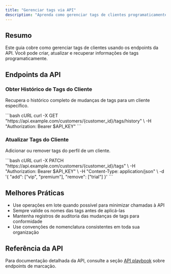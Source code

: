 ```yaml
---
title: "Gerenciar tags via API"
description: "Aprenda como gerenciar tags de clientes programaticamente através da API."
---
```


## Resumo

Este guia cobre como gerenciar tags de clientes usando os endpoints da API. Você pode criar, atualizar e recuperar informações de tags programaticamente.

## Endpoints da API

### Obter Histórico de Tags do Cliente

Recupera o histórico completo de mudanças de tags para um cliente específico.

<RequestExample>
```bash cURL
curl -X GET "https://api.example.com/customers/{customer_id}/tags/history" \
  -H "Authorization: Bearer $API_KEY"
```
</RequestExample>

### Atualizar Tags do Cliente

Adicionar ou remover tags do perfil de um cliente.

<RequestExample>
```bash cURL
curl -X PATCH "https://api.example.com/customers/{customer_id}/tags" \
  -H "Authorization: Bearer $API_KEY" \
  -H "Content-Type: application/json" \
  -d '{
    "add": ["vip", "premium"],
    "remove": ["trial"]
  }'
```
</RequestExample>

## Melhores Práticas

- Use operações em lote quando possível para minimizar chamadas à API
- Sempre valide os nomes das tags antes de aplicá-las
- Mantenha registros de auditoria das mudanças de tags para conformidade
- Use convenções de nomenclatura consistentes em toda sua organização

## Referência da API

Para documentação detalhada da API, consulte a seção [API playbook](/pt/api-reference/introduction) sobre endpoints de marcação.

